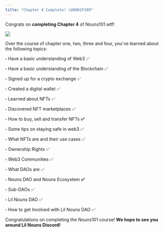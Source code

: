 ```yaml
---
title: "Chapter 4 Complete! \U0001F389"
---
```




Congrats on **completing Chapter 4** of Nouns101.wtf!

![](/assets/lil-classroom.webp)

Over the course of chapter one, two, three and four, you’ve learned about the following topics:

▫ Have a basic understanding of Web3 ✅

▫ Have a basic understanding of the Blockchain ✅

▫ Signed up for a crypto exchange ✅

▫ Created a digital wallet ✅

▫ Learned about NFTs ✅

▫ Discovered NFT marketplaces ✅

▫ How to buy, sell and transfer NFTs **✅**

▫ Some tips on staying safe in web3 ✅

▫ What NFTs are and their use cases ✅

▫ Ownership Rights ✅

▫ Web3 Communities ✅

▫ What DAOs are ✅

▫ Nouns DAO and Nouns Ecosystem **✅**

▫ Sub-DAOs ✅

▫ Lil Nouns DAO ✅

▫ How to get Involved with Lil Nouns DAO ✅

Congratulations on completing the Nouns101 course! **We hope to see you around Lil Nouns Discord!**
